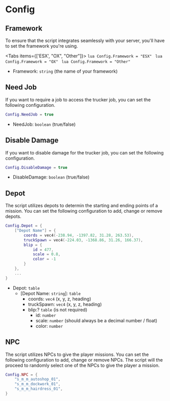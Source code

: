 
# Config

## Framework
To ensure that the script integrates seamlessly with your server, you'll have to set the framework you're using.

<Tabs items={['ESX', "OX", "Other"]}>
    <Tab>
        ```lua
        Config.Framework = "ESX"
        ```
    </Tab>
    <Tab>
        ```lua
        Config.Framework = "OX"
        ```
    </Tab>
    <Tab>
        ```lua
        Config.Framework = "Other"
        ```
    </Tab>
</Tabs>

- Framework: `string` (the name of your framework)

## Need Job
If you want to require a job to access the trucker job, you can set the following configuration.

```lua
Config.NeedJob = true
```

- NeedJob: `boolean` (true/false)

## Disable Damage
If you want to disable damage for the trucker job, you can set the following configuration.

```lua
Config.DisableDamage = true
```

- DisableDamage: `boolean` (true/false)

## Depot
The script utilizes depots to determin the starting and ending points of a mission. You can set the following configuration to add, change or remove depots.

```lua
Config.Depot = {
    ["Depot Name"] = {
        coords = vec4(-238.94, -1397.82, 31.28, 263.53),
        truckSpawn = vec4(-224.03, -1368.86, 31.26, 166.37),
        blip = {
            id = 477,
            scale = 0.8,
            color = -1
        }
    },
    ...
}
```

- Depot: `table`
    - \[Depot Name: `string`\]: `table`
        - coords: `vec4` (x, y, z, heading)
        - truckSpawn: `vec4` (x, y, z, heading)
        - blip:? `table` (is not required)
            - id: `number`
            - scale: `number` (should always be a decimal number / float)
            - color: `number`

## NPC
The script utilizes NPCs to give the player missions. You can set the following configuration to add, change or remove NPCs. The script will the proceed to randomly select one of the NPCs to give the player a mission.

```lua
Config.NPC = {
    "s_m_m_autoshop_01",
    "s_m_m_dockwork_01",
    "s_m_m_hairdress_01",
}